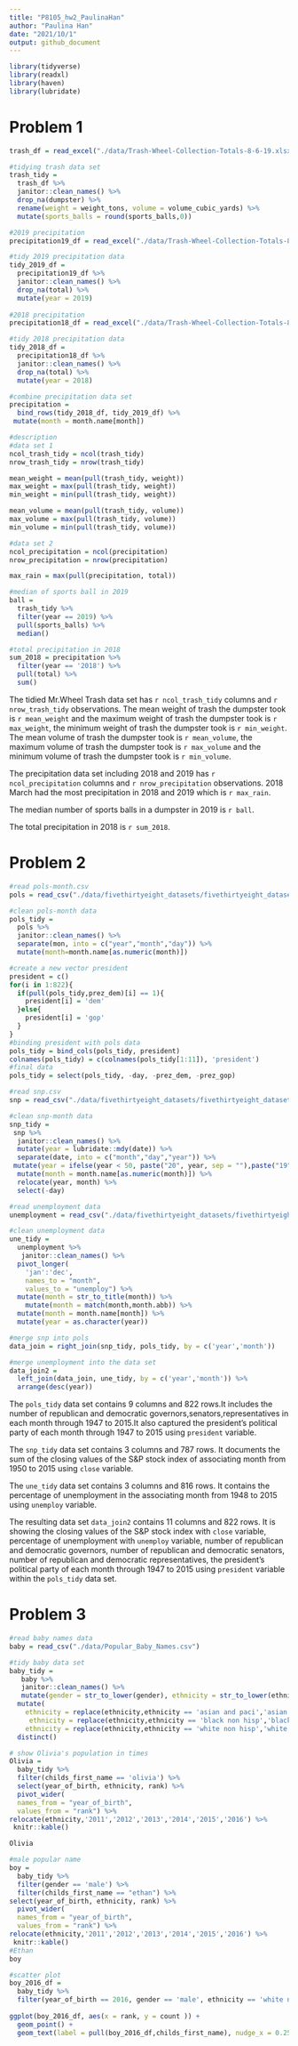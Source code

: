 ```yaml
---
title: "P8105_hw2_PaulinaHan"
author: "Paulina Han"
date: "2021/10/1"
output: github_document
---
```


```r
library(tidyverse)
library(readxl)
library(haven)
library(lubridate)
```

# Problem 1
```r
trash_df = read_excel("./data/Trash-Wheel-Collection-Totals-8-6-19.xlsx", sheet = "Mr. Trash Wheel", range = cell_cols("A:N")) 

#tidying trash data set
trash_tidy = 
  trash_df %>% 
  janitor::clean_names() %>% 
  drop_na(dumpster) %>% 
  rename(weight = weight_tons, volume = volume_cubic_yards) %>% 
  mutate(sports_balls = round(sports_balls,0))

#2019 precipitation
precipitation19_df = read_excel("./data/Trash-Wheel-Collection-Totals-8-6-19.xlsx",sheet = "2019 Precipitation", range = "A2:B14")

#tidy 2019 precipitation data
tidy_2019_df =
  precipitation19_df %>% 
  janitor::clean_names() %>% 
  drop_na(total) %>% 
  mutate(year = 2019)
  
#2018 precipitation
precipitation18_df = read_excel("./data/Trash-Wheel-Collection-Totals-8-6-19.xlsx",sheet = "2018 Precipitation", range = "A2:B14")

#tidy 2018 precipitation data
tidy_2018_df =
  precipitation18_df %>% 
  janitor::clean_names() %>% 
  drop_na(total) %>% 
  mutate(year = 2018)  

#combine precipitation data set
precipitation = 
  bind_rows(tidy_2018_df, tidy_2019_df) %>% 
 mutate(month = month.name[month])

#description 
#data set 1
ncol_trash_tidy = ncol(trash_tidy)
nrow_trash_tidy = nrow(trash_tidy)

mean_weight = mean(pull(trash_tidy, weight))
max_weight = max(pull(trash_tidy, weight))
min_weight = min(pull(trash_tidy, weight))

mean_volume = mean(pull(trash_tidy, volume))
max_volume = max(pull(trash_tidy, volume))
min_volume = min(pull(trash_tidy, volume))

#data set 2
ncol_precipitation = ncol(precipitation)
nrow_precipitation = nrow(precipitation)

max_rain = max(pull(precipitation, total))

#median of sports ball in 2019
ball =
  trash_tidy %>% 
  filter(year == 2019) %>% 
  pull(sports_balls) %>% 
  median()

#total precipitation in 2018
sum_2018 = precipitation %>% 
  filter(year == '2018') %>% 
  pull(total) %>% 
  sum()

```

The tidied Mr.Wheel Trash data set has `r ncol_trash_tidy` columns and `r nrow_trash_tidy ` observations. The mean weight of trash the dumpster took is `r mean_weight` and the maximum weight of trash the dumpster took is `r max_weight`, the minimum weight of trash the dumpster took is `r min_weight`. The mean volume of trash the dumpster took is `r mean_volume`, the maximum volume of trash the dumpster took is `r max_volume` and the minimum volume of trash the dumpster took is `r min_volume`.

The precipitation data set including 2018 and 2019 has `r ncol_precipitation` columns and `r nrow_precipitation` observations. 2018 March had the most precipitation in 2018 and 2019 which is `r max_rain`.

The median number of sports balls in a dumpster in 2019 is `r ball`.

The total precipitation in 2018 is `r sum_2018`.

# Problem 2
```r
#read pols-month.csv
pols = read_csv("./data/fivethirtyeight_datasets/fivethirtyeight_datasets/pols-month.csv")

#clean pols-month data
pols_tidy = 
  pols %>% 
  janitor::clean_names() %>% 
  separate(mon, into = c("year","month","day")) %>% 
  mutate(month=month.name[as.numeric(month)]) 

#create a new vector president
president = c()  
for(i in 1:822){
  if(pull(pols_tidy,prez_dem)[i] == 1){
    president[i] = 'dem'
  }else{
    president[i] = 'gop'
  }
}
#binding president with pols data
pols_tidy = bind_cols(pols_tidy, president) 
colnames(pols_tidy) = c(colnames(pols_tidy[1:11]), 'president')
#final data
pols_tidy = select(pols_tidy, -day, -prez_dem, -prez_gop)

#read snp.csv
snp = read_csv("./data/fivethirtyeight_datasets/fivethirtyeight_datasets/snp.csv")

#clean snp-month data
snp_tidy = 
 snp %>% 
  janitor::clean_names() %>% 
  mutate(year = lubridate::mdy(date)) %>%  
  separate(date, into = c("month","day","year")) %>%
 mutate(year = ifelse(year < 50, paste("20", year, sep = ""),paste("19", year, sep = ""))) %>% 
  mutate(month = month.name[as.numeric(month)]) %>% 
  relocate(year, month) %>% 
  select(-day)  

#read unemployment data
unemployment = read_csv("./data/fivethirtyeight_datasets/fivethirtyeight_datasets/unemployment.csv")

#clean unemployment data
une_tidy = 
  unemployment %>% 
   janitor::clean_names() %>% 
  pivot_longer(
    'jan':'dec',
    names_to = "month", 
    values_to = "unemploy") %>% 
  mutate(month = str_to_title(month)) %>% 
    mutate(month = match(month,month.abb)) %>% 
  mutate(month = month.name[month]) %>% 
  mutate(year = as.character(year))

#merge snp into pols
data_join = right_join(snp_tidy, pols_tidy, by = c('year','month'))

#merge unemployment into the data set
data_join2 = 
  left_join(data_join, une_tidy, by = c('year','month')) %>% 
  arrange(desc(year))


```

The `pols_tidy` data set contains 9 columns and 822 rows.It includes the number of republican and democratic governors,senators,representatives in each month through 1947 to 2015.It also captured the president's political party of each month through 1947 to 2015 using `president` variable.

The `snp_tidy` data set contains 3 columns and 787 rows. It documents the sum of the closing values of the S&P stock index of associating month from 1950 to 2015 using `close` variable.

The `une_tidy` data set contains 3 columns and 816 rows. It contains the percentage of unemployment in the associating month from 1948 to 2015 using `unemploy` variable.

The resulting data set ` data_join2` contains 11 columns and 822 rows. It is showing the closing values of the S&P stock index with `close` variable, percentage of unemployment with `unemploy` variable, number of republican and democratic governors, number of republican and democratic senators, number of republican and democratic representatives, the president's political party of each month through 1947 to 2015 using `president` variable within the `pols_tidy` data set.



# Problem 3

```r
#read baby names data
baby = read_csv("./data/Popular_Baby_Names.csv")

#tidy baby data set
baby_tidy = 
   baby %>% 
   janitor::clean_names() %>% 
   mutate(gender = str_to_lower(gender), ethnicity = str_to_lower(ethnicity), childs_first_name = str_to_lower(childs_first_name)) %>% 
  mutate(
    ethnicity = replace(ethnicity,ethnicity == 'asian and paci','asian and pacific islander'),
     ethnicity = replace(ethnicity,ethnicity == 'black non hisp','black non hispanic'),
    ethnicity = replace(ethnicity,ethnicity == 'white non hisp','white non hispanic') ) %>% 
  distinct()

# show Olivia's population in times
Olivia = 
  baby_tidy %>% 
  filter(childs_first_name == 'olivia') %>% 
  select(year_of_birth, ethnicity, rank) %>% 
  pivot_wider(
  names_from = "year_of_birth", 
  values_from = "rank") %>% 
relocate(ethnicity,'2011','2012','2013','2014','2015','2016') %>% 
 knitr::kable()

Olivia

#male popular name 
boy =
  baby_tidy %>% 
  filter(gender == 'male') %>% 
  filter(childs_first_name == "ethan") %>% 
select(year_of_birth, ethnicity, rank) %>% 
  pivot_wider(
  names_from = "year_of_birth", 
  values_from = "rank") %>% 
relocate(ethnicity,'2011','2012','2013','2014','2015','2016') %>% 
 knitr::kable()
#Ethan
boy

#scatter plot 
boy_2016_df = 
  baby_tidy %>% 
  filter(year_of_birth == 2016, gender == 'male', ethnicity == 'white non hispanic') 
  
ggplot(boy_2016_df, aes(x = rank, y = count )) + 
  geom_point() +
  geom_text(label = pull(boy_2016_df,childs_first_name), nudge_x = 0.25, nudge_y = 0.25, check_overlap = T)

  
```

